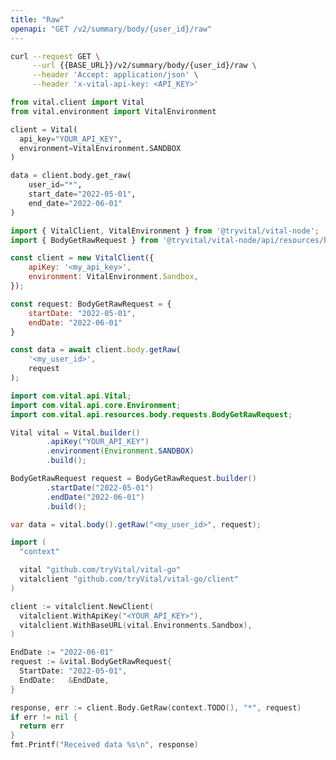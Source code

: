 ```yaml
---
title: "Raw"
openapi: "GET /v2/summary/body/{user_id}/raw"
---
```


<RequestExample>

```bash cURL
curl --request GET \
     --url {{BASE_URL}}/v2/summary/body/{user_id}/raw \
     --header 'Accept: application/json' \
     --header 'x-vital-api-key: <API_KEY>'
```

```python Python
from vital.client import Vital
from vital.environment import VitalEnvironment

client = Vital(
  api_key="YOUR_API_KEY",
  environment=VitalEnvironment.SANDBOX
)

data = client.body.get_raw(
    user_id="*",
    start_date="2022-05-01",
    end_date="2022-06-01"
)
```

```javascript Node
import { VitalClient, VitalEnvironment } from '@tryvital/vital-node';
import { BodyGetRawRequest } from '@tryvital/vital-node/api/resources/body';

const client = new VitalClient({
    apiKey: '<my_api_key>',
    environment: VitalEnvironment.Sandbox,
});

const request: BodyGetRawRequest = {
    startDate: "2022-05-01",
    endDate: "2022-06-01"
}

const data = await client.body.getRaw(
    '<my_user_id>',
    request
);
```

```java Java
import com.vital.api.Vital;
import com.vital.api.core.Environment;
import com.vital.api.resources.body.requests.BodyGetRawRequest;

Vital vital = Vital.builder()
        .apiKey("YOUR_API_KEY")
        .environment(Environment.SANDBOX)
        .build();

BodyGetRawRequest request = BodyGetRawRequest.builder()
        .startDate("2022-05-01")
        .endDate("2022-06-01")
        .build();

var data = vital.body().getRaw("<my_user_id>", request);
```

```go Go
import (
  "context"

  vital "github.com/tryVital/vital-go"
  vitalclient "github.com/tryVital/vital-go/client"
)

client := vitalclient.NewClient(
  vitalclient.WithApiKey("<YOUR_API_KEY>"),
  vitalclient.WithBaseURL(vital.Environments.Sandbox),
)

EndDate := "2022-06-01"
request := &vital.BodyGetRawRequest{
  StartDate: "2022-05-01",
  EndDate:   &EndDate,
}

response, err := client.Body.GetRaw(context.TODO(), "*", request)
if err != nil {
  return err
}
fmt.Printf("Received data %s\n", response)
```

</RequestExample>
